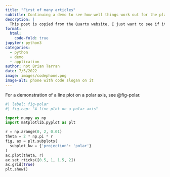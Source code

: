 ```yaml
---
title: "First of many articles"
subtitle: Continuing a demo to see how well things work out for the platform
descrption: |
  This post is copied from the Quarto website. I just want to see if it works for creating article types.
format:
  html:
    code-fold: true
jupyter: python3
categories:
  - python
  - demo
  - application
author: not Brian Tarran
date: 7/5/2022
image: images/codephone.png
image-alt: phone with code slogan on it
---
```


For a demonstration of a line plot on a polar axis, see @fig-polar.

```python
#| label: fig-polar
#| fig-cap: "A line plot on a polar axis"

import numpy as np
import matplotlib.pyplot as plt

r = np.arange(0, 2, 0.01)
theta = 2 * np.pi * r
fig, ax = plt.subplots(
  subplot_kw = {'projection': 'polar'} 
)
ax.plot(theta, r)
ax.set_rticks([0.5, 1, 1.5, 2])
ax.grid(True)
plt.show()
```